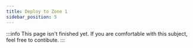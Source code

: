 ```yaml
---
title: Deploy to Zone 1
sidebar_position: 5
---
```


:::info
This page isn't finished yet. If you are comfortable with this subject, feel free to contibute.
:::